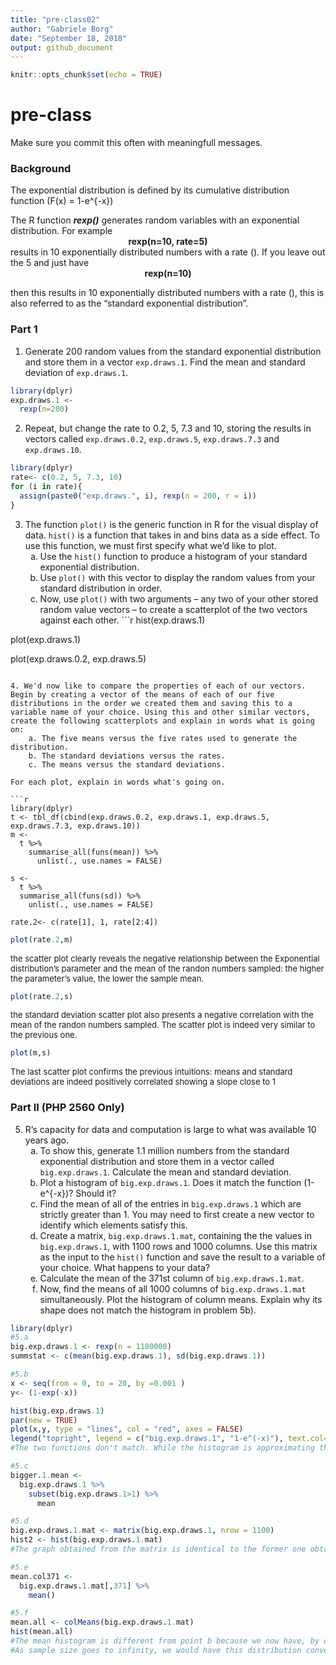 ```yaml
---
title: "pre-class02"
author: "Gabriele Borg"
date: "September 18, 2018"
output: github_document
---
```


```r
knitr::opts_chunk$set(echo = TRUE)
```

# pre-class


Make sure you commit this often with meaningfull messages. 

### Background

The exponential distribution is defined by its cumulative distribution function
\(F(x) = 1-e^{-\lambda x}\)

The R function ***rexp()*** generates random variables with an exponential distribution. For example 
<center><strong>rexp(n=10, rate=5)</strong> </center>

results in 10 exponentially distributed numbers with a rate \(\lambda=5\). If you leave out the 5 and just have
<center><strong>rexp(n=10) </strong></center>
then this results in 10 exponentially distributed numbers with a rate \(\lambda=1\), this is also referred to as the "standard exponential distribution". 

### Part 1


1. Generate 200 random values from the standard exponential distribution and store them in a vector `exp.draws.1`.  Find the mean and standard deviation of `exp.draws.1`.

```r
library(dplyr)
exp.draws.1 <- 
  rexp(n=200)
```



2. Repeat, but change the rate to 0.2, 5, 7.3 and 10, storing the results in vectors called  `exp.draws.0.2`,  `exp.draws.5`,  `exp.draws.7.3` and  `exp.draws.10`. 
```r
library(dplyr)
rate<- c(0.2, 5, 7.3, 10)
for (i in rate){
  assign(paste0("exp.draws.", i), rexp(n = 200, r = i))
}
```



3. The function `plot()` is the generic function in R for the visual display of data. `hist()` is a function that takes in and bins data as a side effect. To use this function, we must first specify what we'd like to plot.
    a. Use the `hist()` function to produce a histogram of your standard exponential distribution. 
    b. Use `plot()` with this vector to display the random values from your standard distribution in order.
    c. Now, use `plot()` with two arguments -- any two of your other stored random value vectors -- to create a scatterplot of the two vectors against each other.
```r
hist(exp.draws.1)

plot(exp.draws.1)

plot(exp.draws.0.2, exp.draws.5)
```

4. We'd now like to compare the properties of each of our vectors. Begin by creating a vector of the means of each of our five distributions in the order we created them and saving this to a variable name of your choice. Using this and other similar vectors, create the following scatterplots and explain in words what is going on:
    a. The five means versus the five rates used to generate the distribution.
    b. The standard deviations versus the rates.
    c. The means versus the standard deviations.

For each plot, explain in words what's going on.

```r
library(dplyr)
t <- tbl_df(cbind(exp.draws.0.2, exp.draws.1, exp.draws.5, exp.draws.7.3, exp.draws.10)) 
m <- 
  t %>%
    summarise_all(funs(mean)) %>%
      unlist(., use.names = FALSE)
      
s <- 
  t %>%
  summarise_all(funs(sd)) %>%
    unlist(., use.names = FALSE)

rate.2<- c(rate[1], 1, rate[2:4])
```


```r
plot(rate.2,m)
```

<font size = "2"> the scatter plot clearly reveals the negative relationship between the Exponential distribution's parameter and the mean of the randon numbers sampled: the higher the parameter's value, the lower the sample mean. </font>

```r
plot(rate.2,s)
```

<font size = "2"> the standard deviation scatter plot also presents a negative correlation with the mean of the randon numbers sampled. The scatter plot is indeed very similar to the previous one.</font>

```r
plot(m,s)
```

<font size = "2"> The last scatter plot confirms the previous intuitions: means and standard deviations are indeed positively correlated showing a slope close to 1 </font>


### Part II (PHP 2560 Only)


5. R's capacity for data and computation is large to what was available 10 years ago. 
    a. To show this, generate 1.1 million numbers from the standard exponential distribution and store them in a vector called `big.exp.draws.1`. Calculate the mean and standard deviation.
    b. Plot a histogram of `big.exp.draws.1`.  Does it match the function \(1-e^{-x}\)?  Should it? 
    c. Find the mean of all of the entries in `big.exp.draws.1` which are strictly greater than 1. You may need to first create a new vector to identify which elements satisfy this.
    d. Create a matrix, `big.exp.draws.1.mat`, containing the the values in 
`big.exp.draws.1`, with 1100 rows and 1000 columns. Use this matrix as the input to the `hist()` function and save the result to a variable of your choice. What happens to your data?
    e. Calculate the mean of the 371st column of `big.exp.draws.1.mat`.
    f. Now, find the means of all 1000 columns of `big.exp.draws.1.mat` simultaneously. Plot the histogram of column means.  Explain why its shape does not match the histogram in problem 5b).
    
```r
library(dplyr)
#5.a
big.exp.draws.1 <- rexp(n = 1100000)
summstat <- c(mean(big.exp.draws.1), sd(big.exp.draws.1))

#5.b
x <- seq(from = 0, to = 20, by =0.001 )
y<- (1-exp(-x))

hist(big.exp.draws.1)
par(new = TRUE)
plot(x,y, type = "lines", col = "red", axes = FALSE)
legend("topright", legend = c("big.exp.draws.1", "1-e^(-x)"), text.col=c("black","red"), col = c("black", "red"),lty=1:2)
#The two functions don't match. While the histogram is approximating the pdf of an exponential distribution, the function is actually the cdf of the exponential distribution.

#5.c
bigger.1.mean <- 
  big.exp.draws.1 %>%
    subset(big.exp.draws.1>1) %>%
      mean

#5.d
big.exp.draws.1.mat <- matrix(big.exp.draws.1, nrow = 1100)
hist2 <- hist(big.exp.draws.1.mat)
#The graph obtained from the matrix is identical to the former one obtained from the vector. 

#5.e
mean.col371 <- 
  big.exp.draws.1.mat[,371] %>%
    mean()

#5.f
mean.all <- colMeans(big.exp.draws.1.mat)
hist(mean.all)
#The mean histogram is different from point b because we now have, by definitions, means. We can indeed see how the distribution is centered around the "true" value of the standard exponential's mean, i.e. 1. 
#As sample size goes to infinity, we would have this distribution converge to the true value: this is the Law of Large Numbers.
  


```




